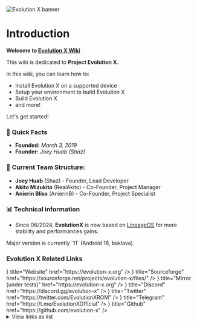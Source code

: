 
![Evolution X banner](/evox_wiki.png)

# Introduction

**Welcome to [Evolution X Wiki](/)**

This wiki is dedicated to **Project Evolution X**.

In this wiki, you can learn how to:

- Install Evolution X on a supported device
- Setup your environment to build Evolution X
- Build Evolution X
- and more!

Let's get started!

### 📝 **Quick Facts**

- **Founded:** _March 3, 2019_
- **Founder:** _Joey Huab (Shaz)_

### 👥 **Current Team Structure:**

- **Joey Huab** (Shaz) - Founder, Lead Developer
- **Akito Mizukito** (RealAkito) - Co-Founder, Project Manager
- **Anierin Bliss** (AnierinB) - Co-Founder, Project Specialist

### 📊 Technical information

- Since 06/2024, **EvolutionX** is now based on [LineageOS](https://lineageos.org/) for more stability and performances gains.

<Callout type="info">
  <p>Major version is currently `11` (Android 16, baklava).</p>
</Callout>

### Evolution X Related Links

<Cards>
  <Cards.Card
    icon={
      <Image src="/icon.svg" alt="Evolution X Logo" width={14} height={14} />
    }
    title="Website"
    href="https://evolution-x.org"
  />
  <Cards.Card
    icon={
      <Image
        src="/favicons/sfav.svg"
        alt="Sourceforge"
        width={20}
        height={20}
      />
    }
    title="Sourceforge"
    href="https://sourceforge.net/projects/evolution-x/files/"
  />
  <Cards.Card
    icon={<Image src="/icon.svg" alt="Discord" width={15} height={15} />}
    title="Mirror (under tests)"
    href="https://evolution-x.org"
  />
  <Cards.Card
    icon={
      <Image src="/favicons/difav.svg" alt="Discord" width={20} height={20} />
    }
    title="Discord"
    href="https://discord.gg/evolution-x"
  />
  <Cards.Card
    icon={<Image src="/favicons/xfav.png" alt="X" width={20} height={20} />}
    title="Twitter"
    href="https://twitter.com/EvolutionXROM"
  />
  <Cards.Card
    icon={
      <Image src="/favicons/tlgfav.png" alt="Telegram" width={20} height={20} />
    }
    title="Telegram"
    href="https://t.me/EvolutionXOfficial"
  />
  <Cards.Card
    icon={
      <Image
        src="/favicons/github-mark.svg"
        alt="Github"
        width={20}
        height={20}
      />
    }
    title="Github"
    href="https://github.com/evolution-x"
  />
  <Cards.Card
    icon={"📧"}
    title="DMCA Contact"
    href="mailto:dmca@evolution-x.org"
  />
</Cards>

<details>

<summary>View links as list</summary>

- [<img src="/favicons/sfav.png" alt="sitefav" style={{ width: "20px", verticalAlign: "middle", marginRight: "8px" }}/> Website](https://evolution-x.org)
- [<img src="/favicons/sfav.svg" alt="sitefav" style={{ width: "20px", verticalAlign: "middle", marginRight: "8px" }}/> SourceForge](https://sourceforge.net/projects/evolution-x/files/)
- [<img src="/favicons/sfav.png" alt="sitefav" style={{ width: "20px", verticalAlign: "middle", marginRight: "8px" }}/> Mirror](https://evolution-x.org) (_Currently under tests_)
- [<img src="/favicons/difav.svg" alt="ghfav" style={{ width: "20px", verticalAlign: "middle", marginRight: "8px" }}/> Discord](https://discord.gg/evolution-x)
- [<img src="/favicons/xfav.png" alt="ghfav" style={{ width: "20px", verticalAlign: "middle", marginRight: "8px" }}/> Twitter](https://twitter.com/EvolutionXROM)
- [<img src="/favicons/tlgfav.png" alt="tlgfav" style={{ width: "20px", verticalAlign: "middle", marginRight: "8px" }}/> Telegram](https://t.me/EvolutionXOfficial)
- [<img src="/favicons/ghfav.png" alt="ghfav" style={{ width: "20px", verticalAlign: "middle", marginRight: "8px" }}/> Github](https://github.com/evolution-x)
- [📧 DMCA Contact](mailto:dmca@evolution-x.org)

</details>
